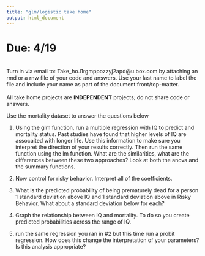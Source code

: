 ```yaml
---
title: "glm/logistic take home"
output: html_document
---
```


# Due: 4/19
<br>
Turn in via email to: Take_ho.l1rgmppozzyj2apd@u.box.com by attaching an rmd or a rnw file of your code and answers. Use your last name to label the file and include your name as part of the document front/top-matter.  
<br>
All take home projects are **INDEPENDENT** projects; do not share code or answers. 


Use the mortality dataset to answer the questions below

1. Using the glm function, run a multiple regression with IQ to predict and mortality status. Past studies have found that higher levels of IQ are assocaited with longer life. Use this information to make sure you interpret the direction of your results correctly. Then run the same function using the lm function. What are the similarities, what are the differences between these two approaches? Look at both the anova and the summary functions. 

2. Now control for risky behavior. Interpret all of the coefficients. 

3. What is the predicted probability of being prematurely dead for a person 1 standard deviation above IQ and 1 standard deviation above in Risky Behavior. What about a standard deviation below for each? 

4. Graph the relationship between IQ and mortality. To do so you create predicted probabilities across the range of IQ.

5. run the same regression you ran in #2 but this time run a probit regression. How does this change the interpretation of your parameters? Is this analysis appropriate? 

